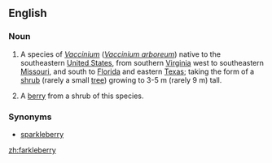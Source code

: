 ==English==
===Noun===
{{wikipedia}}
{{en-noun|farkleberries|-}}
# {{uncountable}} A species of ''[[Vaccinium]]'' (''[[Vaccinium arboreum]]'') native to the southeastern [[United States]], from southern [[Virginia]] west to southeastern [[Missouri]], and south to [[Florida]] and eastern [[Texas]]; taking the form of a [[shrub]] (rarely a small [[tree]]) growing to 3-5 m (rarely 9 m) tall.
# {{countable}} A [[berry]] from a shrub of this species.
===Synonyms===
*[[sparkleberry]]

[[zh:farkleberry]]